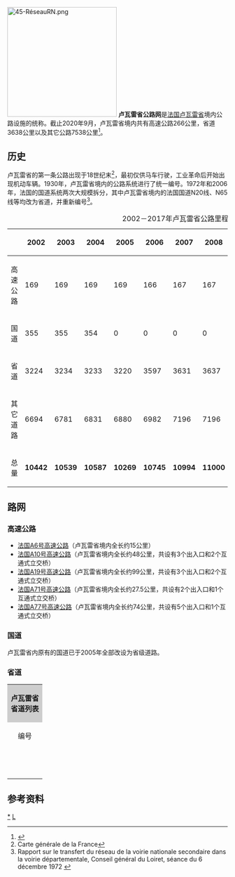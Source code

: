 [[File:45-RéseauRN.png|250px]]
'''卢瓦雷省公路网'''是[[法国|法国]][[卢瓦雷省|卢瓦雷省]]境内公路设施的统称。截止2020年9月，卢瓦雷省境内共有高速公路266公里，省道3638公里以及其它公路7538公里<ref>{{Cite web|url=https://www.geoportail.gouv.fr/carte|title=Carte Geoportail|accessdate=2020-09-21|editor=geoportail.gouv.fr|language=fr|publisher=geoportail.gouv.fr|dead-url=yes|archive-date=2017-01-29|archive-url=https://web.archive.org/web/20170129154129/https://www.geoportail.gouv.fr/carte/}}</ref>。

==历史==

卢瓦雷省的第一条公路出现于18世纪末<ref>Carte générale de la France{{fr}}</ref>，最初仅供马车行驶，工业革命后开始出现机动车辆。1930年，卢瓦雷省境内的公路系统进行了统一编号。1972年和2006年，法国的国道系统两次大规模拆分，其中卢瓦雷省境内的法国国道N20线、N65线等均改为省道，并重新编号<ref>Rapport sur le transfert du réseau de la voirie nationale secondaire dans la voirie départementale, Conseil général du Loiret, séance du 6 décembre 1972 {{fr}}</ref>。

{| class="wikitable center" width="60px" style="text-align: center;"
|+ 2002－2017年卢瓦雷省公路里程变迁（单位：公里）
|-
!!!!scope=col|2002!!scope=col|2003!!scope=col|2004!!scope=col|2005!!scope=col|2006!!scope=col|2007!!scope=col|2008!!scope=col|2009!!scope=col|2010!!scope=col|2011!!scope=col|2012!!scope=col|2013!!scope=col|2014
|-
!高速公路
|169||169||169||169||166||167||167||266||266||266 || 266||266 ||266
|-
!scope=row|国道
|355||355||354||0||0||0||0||0||0||0 ||0 || 0||0
|-
!scope=row|省道
|3224||3234||3233||3220||3597||3631||3637||3637||3633||3642||3650||3638||3638
|-
!scope=row|其它道路
|6694||6781||6831||6880||6982||7196||7196||7330||7404||7404||7519||7536||7536
|-
!scope=row|总量
|'''10442'''||'''10539'''||'''10587'''||'''10269'''||'''10745'''||'''10994'''||'''11000'''||'''11233'''||'''11303''' ||'''11311''' ||'''11435'''||'''11440'''||'''11440'''
|}

==路网==
===高速公路===
* [[A6高速公路_(法国)|法国A6号高速公路]]（卢瓦雷省境内全长约15公里）
* [[A10高速公路_(法国)|法国A10号高速公路]]（卢瓦雷省境内全长约48公里，共设有3个出入口和2个互通式立交桥）
* [[A19高速公路|法国A19号高速公路]]（卢瓦雷省境内全长约99公里，共设有3个出入口和2个互通式立交桥）
* [[A71高速公路|法国A71号高速公路]]（卢瓦雷省境内全长约27.5公里，共设有2个出入口和1个互通式立交桥）
* [[A77高速公路|法国A77号高速公路]]（卢瓦雷省境内全长约74公里，共设有5个出入口和1个互通式立交桥）

===国道===

卢瓦雷省内原有的国道已于2005年全部改设为省级道路。

===省道===
{{Expand list|date=2020年9月}}
{| class="wikitable mw-collapsible" style="font-size:smaller;"
|colspan="5" align="center" style="background:#CDCDCD"|'''卢瓦雷省省道列表'''
|-
!align="center" style="width:4em;"|编号
!align="center" style="width:4em;"|长度<br><small>（km）</small>
!align="center" style="width:11em;"|起点<br>连接线
!align="center" style="width:65em;"|主要途径市镇（''斜体字''表示该道路距离该[[市镇_(法国)|市镇]]政府所在地最近距离超过1公里）
!align="center" style="width:10em;"|终点<br>连接线
|-
|{{法国交通标志/省道|951}}
|117
|align="center" |''（[[卢瓦-谢尔省公路网|卢瓦-谢尔省]]）''<br>{{法国交通标志/省道|951}}
|[[谷地拉伊|谷地拉伊]] ↔ [[德里_(卢瓦雷省)|德里]] ↔ [[克雷里圣安德烈|克雷里圣安德烈]] ↔ [[马罗欧普雷|马罗欧普雷]] ↔ [[圣伊莱尔圣梅曼|圣伊莱尔圣梅曼]] ↔ [[圣普里韦圣梅曼|圣普里韦圣梅曼]] ↔ [[奥尔良|奥尔良]] ↔ [[圣让勒布朗|圣让勒布朗]] ↔ [[谷地圣但尼|谷地圣但尼]] ↔ [[桑迪永|桑迪永]] ↔ [[达尔瓦|达尔瓦]] ↔ [[雅尔若|雅尔若]] ↔ ''[[费罗勒|费罗勒]]/[[乌夫鲁埃莱尚|乌夫鲁埃莱尚]]'' ↔ [[蒂日|蒂日]] ↔ [[叙利亚地区讷维|叙利亚地区讷维]] ↔ ''[[居伊_(卢瓦雷省)|居伊]]'' ↔ [[卢瓦尔河畔叙伊|卢瓦尔河畔叙伊]] ↔ [[圣艾尼昂勒雅亚尔|圣艾尼昂勒雅亚尔]] ↔ [[叙利亚地区利翁|叙利亚地区利翁]] ↔ [[圣贡东|圣贡东]] ↔ [[日安附近波伊|日安附近波伊]] ↔ [[奥克尔附近圣马丁|奥克尔附近圣马丁]] ↔ [[卢瓦尔河畔圣布里松|卢瓦尔河畔圣布里松]] ↔ [[卢瓦尔河畔圣菲尔曼|卢瓦尔河畔圣菲尔曼]] ↔ [[卢瓦尔河畔沙蒂永|卢瓦尔河畔沙蒂永]] ↔ [[卢瓦尔河畔博略|卢瓦尔河畔博略]]
|align="center" |''（[[谢尔省|谢尔省]]）''<br>{{法国交通标志/省道|951}}
|-
|{{法国交通标志/省道|952}}
|48.8
|align="center" |[[卢瓦尔河畔新堡|卢瓦尔河畔新堡]]<br>{{法国交通标志/省道|2060}}
|''[[卢瓦尔河畔新堡|卢瓦尔河畔新堡]]'' ↔ [[圣马丁达巴|圣马丁达巴]] ↔ ''[[布济拉福雷|布济拉福雷]]'' ↔ [[圣艾尼昂代盖|圣艾尼昂代盖]] ↔ [[谷地布赖|谷地布赖]] ↔ [[莱博尔德_(卢瓦雷省)|莱博尔德]] ↔ [[卢瓦尔河畔乌祖埃尔|卢瓦尔河畔乌祖埃尔]] ↔ [[比尔利地区当皮埃尔|比尔利地区当皮埃尔]] ↔ [[讷瓦|讷瓦]] ↔ [[日安|日安]] ↔ [[布里亚尔|布里亚尔]]
|align="center" |[[布里亚尔|布里亚尔]]<br>{{法国交通标志/省道|2007}}
|-
|{{法国交通标志/省道|955}}
|25<ref group="A">其中1.8公里为与厄尔-卢瓦省交界线</ref>
|align="center" |[[奥尔姆_(卢瓦雷省)|奥尔姆]]<br>{{法国交通标志/省道|2157}}
|[[奥尔姆_(卢瓦雷省)|奥尔姆]] ↔ ''[[布莱莱巴尔|布莱莱巴尔]]'' ↔ ''[[宽斯|宽斯]]''/[[圣佩拉维拉科隆布|圣佩拉维拉科隆布]]/''[[圣西日斯蒙_(卢瓦雷省)|圣西日斯蒙]]'' ↔ [[图尔努瓦西|图尔努瓦西]] ↔ ''[[维朗布兰|维朗布兰]]''
|align="center" |''（[[厄尔-卢瓦省|厄尔-卢瓦省]]）''<br>{{法国交通标志/省道|955}}
|-
|{{法国交通标志/省道|960}}
|21.7
|align="center" |[[圣让德布赖|圣让德布赖]]<br>{{法国交通标志/省道|2152}}
|[[圣让德布赖|圣让德布赖]] ↔ [[谢西_(卢瓦雷省)|谢西]] ↔ [[马尔迪耶|马尔迪耶]] ↔ [[圣但尼德洛泰勒|圣但尼德洛泰勒]] ↔ [[卢瓦尔河畔新堡|卢瓦尔河畔新堡]]
|align="center" |[[卢瓦尔河畔新堡|卢瓦尔河畔新堡]]<br>{{法国交通标志/省道|962}}
|-
|{{法国交通标志/省道|962}}
|2.8
|align="center" |[[卢瓦尔河畔新堡|卢瓦尔河畔新堡]]<br>{{法国交通标志/省道|960}}
|[[卢瓦尔河畔新堡|卢瓦尔河畔新堡]] ↔ [[圣马丁达巴|圣马丁达巴]]
|align="center" |[[圣马丁达巴|圣马丁达巴]]<br>{{法国交通标志/省道|952}}
|-
|{{法国交通标志/省道|2007}}
|73.6
|align="center" |''（[[塞纳-马恩省|塞纳-马恩省]]）''<br>{{法国交通标志/省道|607}}
|[[多尔迪沃|多尔迪沃]] ↔ [[卢万河畔丰特奈|卢万河畔丰特奈]] ↔ [[瑟普瓦|瑟普瓦]] ↔ [[卢瓦河畔沙莱特|卢瓦河畔沙莱特]] ↔ [[蒙塔日|蒙塔日]] ↔ ''[[阿米伊|阿米伊]]'' ↔ [[韦尔尼松河畔莫尔芒|韦尔尼松河畔莫尔芒]] ↔ [[索尔泰尔|索尔泰尔]] ↔ [[普雷西尼莱潘|普雷西尼莱潘]] ↔ [[韦尔尼松河畔诺让|韦尔尼松河畔诺让]] ↔ ''[[圣热纳维耶芙代布瓦_(卢瓦雷省)|圣热纳维耶芙代布瓦]]'' ↔ [[布瓦莫朗|布瓦莫朗]] ↔ [[拉比西耶尔_(卢瓦雷省)|拉比西耶尔]] ↔ ''[[日安|日安]]/[[特雷泽河畔奥祖埃尔|特雷泽河畔奥祖埃尔]]'' ↔ [[布里亚尔|布里亚尔]] ↔ [[卢瓦尔河畔乌松|卢瓦尔河畔乌松]] ↔ [[卢瓦尔河畔博尼|卢瓦尔河畔博尼]]
|align="center" |''（[[涅夫勒省公路网|涅夫勒省]]）''<br>{{法国交通标志/省道|907}}
|-
|{{法国交通标志/省道|2020}}
|55.3<ref group="A">其中7.3公里为与厄尔-卢瓦省交界线</ref>
|align="center" |''（[[厄尔-卢瓦省|厄尔-卢瓦省]]）''<br>{{法国交通标志/省道|2020}}
|''[[吕昂_(卢瓦雷省)|吕昂]]'' ↔ [[阿尔特奈|阿尔特奈]] ↔ [[舍维伊|舍维伊]] ↔ [[塞尔科特|塞尔科特]] ↔ [[萨朗_(卢瓦雷省)|萨朗]] ↔ ''[[弗勒里莱佐布赖|弗勒里莱佐布赖]]'' ↔ [[奥尔良|奥尔良]]  ↔ [[奥利韦|奥利韦]] ↔ ''[[阿尔东|阿尔东]]/[[谷地圣西尔|谷地圣西尔]]'' ↔ [[圣欧班堡|圣欧班堡]]
|align="center" |''（[[卢瓦-谢尔省公路网|卢瓦-谢尔省]]）''<br>{{法国交通标志/省道|2020}}
|-
|{{法国交通标志/省道|2060}}
|91.5
|align="center" |[[奥尔良|奥尔良]]<br>环城公路北段
|''[[奥尔良|奥尔良]]'' ↔ [[瑟穆瓦|瑟穆瓦]] ↔ ''[[圣让德布赖|圣让德布赖]]'' ↔ ''[[谢西_(卢瓦雷省)|谢西]]'' ↔ ''[[马尔迪耶|马尔迪耶]]'' ↔ [[多讷里|多讷里]] ↔ ''[[费约洛日|费约洛日]]/[[圣但尼德洛泰勒|圣但尼德洛泰勒]]''  ↔ ''[[卢瓦尔河畔新堡|卢瓦尔河畔新堡]]'' ↔ ''[[维特里欧洛日|维特里欧洛日]]/[[圣马丁达巴|圣马丁达巴]]'' ↔ ''[[叙里欧布瓦|叙里欧布瓦]]'' ↔ ''[[贝宗德河畔基耶|贝宗德河畔基耶]]'' ↔ ''[[欧祖埃苏贝勒加德|欧祖埃苏贝勒加德]]'' ↔ ''[[加蒂奈地区欧维利耶|加蒂奈地区欧维利耶]]'' ↔ ''[[普雷努瓦_(卢瓦雷省)|普雷努瓦]]'' ↔ ''[[于亚尔河畔舍维永|于亚尔河畔舍维永]]/[[费萨尔河畔圣莫里斯|费萨尔河畔圣莫里斯]]/[[帕讷_(卢瓦雷省)|帕讷]]'' ↔ [[维勒芒德尔|维勒芒德尔]] ↔ ''[[阿米伊|阿米伊]]''<ref group="A">约2公里与{{法国交通标志/省道|2007}}共线</ref> ↔ [[拉沙佩勒圣塞皮尔科尔|拉沙佩勒圣塞皮尔科尔]] ↔ [[拉塞勒昂内尔穆瓦|拉塞勒昂内尔穆瓦]]/[[托拉耶|托拉耶]] ↔ ''[[库尔特莫|库尔特莫]]/[[尚特科克_(卢瓦雷省)|尚特科克]]'' ↔ ''[[圣伊莱尔莱藏德雷西|圣伊莱尔莱藏德雷西]]''
|align="center" |[[圣伊莱尔莱藏德雷西|圣伊莱尔莱藏德雷西]]<br>{{法国交通标志|A19|2020FF|FFFFFF}}{{法国交通标志|4|FFFFFF|000000}}出入口
|-
|{{法国交通标志/省道|2152}}
|92.5
|align="center" |''（[[塞纳-马恩省|塞纳-马恩省]]）''<br>{{法国交通标志/省道|152}}
|[[勒马勒塞尔布瓦|勒马勒塞尔布瓦]] ↔ [[拉穆吕|拉穆吕]] ↔ ''[[马尔桑维利耶|马尔桑维利耶]]'' ↔ ''[[邦达鲁瓦|邦达鲁瓦]]'' ↔ [[皮蒂维耶|皮蒂维耶]]<ref group="A">部分路段为市区道路，单向行驶</ref> ↔ ''[[达东维尔|达东维尔]]/[[旧皮蒂维耶|旧皮蒂维耶]]'' ↔ [[埃斯克雷讷|埃斯克雷讷]] ↔ ''[[马罗欧布瓦|马罗欧布瓦]]'' ↔ [[桑托|桑托]] ↔ [[希约尔欧布瓦|希约尔欧布瓦]] ↔ [[卢里|卢里]] ↔ [[马里尼莱聚萨日|马里尼莱聚萨日]]/[[沃讷西|沃讷西]]/[[比约讷河畔布瓦尼|比约讷河畔布瓦尼]] ↔ [[圣让德布赖|圣让德布赖]] ↔ [[奥尔良|奥尔良]] ↔ ''[[圣让德拉吕埃勒|圣让德拉吕埃勒]]'' ↔ [[拉沙佩勒圣梅曼|拉沙佩勒圣梅曼]] ↔ [[谢日|谢日]] ↔ [[圣艾|圣艾]] ↔ [[卢瓦尔河畔默安|卢瓦尔河畔默安]] ↔ [[博勒_(卢瓦雷省)|博勒]] ↔ [[博让西|博让西]] ↔ [[塔韦尔|塔韦尔]]
|align="center" |''（[[卢瓦-谢尔省公路网|卢瓦-谢尔省]]）''<br>{{法国交通标志/省道|2152}}
|-
|{{法国交通标志/省道|2157}}
|27.9
|align="center" |[[奥尔良|奥尔良]]<br>伊利耶尔街
|[[奥尔良|奥尔良]] ↔ [[圣让德拉吕埃勒|圣让德拉吕埃勒]] ↔ ''[[安格雷_(卢瓦雷省)|安格雷]]'' ↔ [[奥尔姆_(卢瓦雷省)|奥尔姆]] ↔ [[比西圣利法尔|比西圣利法尔]] ↔ ''[[博斯地区罗济耶尔|博斯地区罗济耶尔]]'' ↔ [[库尔米耶|库尔米耶]] ↔ ''[[博斯地区埃皮耶|博斯地区埃皮耶]]'' ↔ [[沙尔松维尔|沙尔松维尔]]
|align="center" |''（[[卢瓦-谢尔省公路网|卢瓦-谢尔省]]）''<br>{{法国交通标志/省道|357}}
|-
|colspan="5"|{{Reflist|25em|group=A}}
|}

==参考资料==
{{reflist}}

[[Category:卢瓦雷省|*]]
[[Category:法国各省道路|L]]